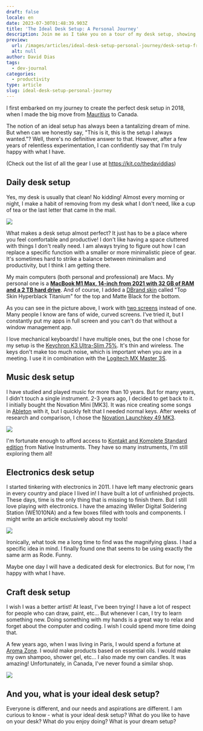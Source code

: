 ```yaml
---
draft: false
locale: en
date: 2023-07-30T01:48:39.903Z
title: 'The Ideal Desk Setup: A Personal Journey'
description: Join me as I take you on a tour of my desk setup, showing how it has evolved over the years, and how it enhances my productivity and creative pursuits. Let's discuss and share our ideal desk setups!
preview:
  url: /images/articles/ideal-desk-setup-personal-journey/desk-setup-front.jpg
  alt: null
author: David Dias
tags:
  - dev-journal
categories:
  - productivity
type: article
slug: ideal-desk-setup-personal-journey
---
```


I first embarked on my journey to create the perfect desk setup in 2018, when I made the big move from [Mauritius](https://en.wikipedia.org/wiki/Mauritius) to Canada.

The notion of an ideal setup has always been a tantalizing dream of mine. But when can we honestly say, "This is it, this is the setup I always wanted."? Well, there's no definitive answer to that. However, after a few years of relentless experimentation, I can confidently say that I'm truly happy with what I have.

(Check out the list of all the gear I use at https://kit.co/thedaviddias)

## Daily desk setup

Yes, my desk is usually that clean! No kidding! Almost every morning or night, I make a habit of removing from my desk what I don't need, like a cup of tea or the last letter that came in the mail.

![](/images/articles/ideal-desk-setup-personal-journey/daily-setup-01.jpg)

What makes a desk setup almost perfect? It just has to be a place where you feel comfortable and productive! I don't like having a space cluttered with things I don't really need. I am always trying to figure out how I can replace a specific function with a smaller or more minimalistic piece of gear. It's sometimes hard to strike a balance between minimalism and productivity, but I think I am getting there.

My main computers (both personal and professional) are Macs. My personal one is a **[MacBook M1 Max, 14-inch from 2021 with 32 GB of RAM and a 2 TB hard drive](https://www.apple.com/macbook-pro-14-and-16/)**. And of course, I added a [DBrand skin](https://dbrand.com/shop/apple-macbook-pro-14-skins-2021#/customizer/edit/design) called "Top Skin Hyperblack Titanium" for the top and Matte Black for the bottom.

As you can see in the picture above, I work with [two screens](https://kit.co/thedaviddias/ultimate-desk-setup-unleashing-productivity/dell-p2720dc-27-16) instead of one. Many people I know are fans of wide, curved screens. I've tried it, but I constantly put my apps in full screen and you can't do that without a window management app.

I love mechanical keyboards! I have multiple ones, but the one I chose for my setup is the [Keychron K3 Ultra-Slim 75%](https://kit.co/thedaviddias/ultimate-desk-setup-unleashing-productivity/keychron-k3-version). It's thin and wireless. The keys don't make too much noise, which is important when you are in a meeting. I use it in combination with the [Logitech MX Master 3S](https://kit.co/thedaviddias/ultimate-desk-setup-unleashing-productivity/6718058-logitech-mx-master-3).

## Music desk setup

I have studied and played music for more than 10 years. But for many years, I didn't touch a single instrument. 2-3 years ago, I decided to get back to it. I initially bought the Novation Mini [MK3]. It was nice creating some songs in [Ableton](https://www.ableton.com/) with it, but I quickly felt that I needed normal keys. After weeks of research and comparison, I chose the [Novation Launchkey 49 MK3](https://kit.co/thedaviddias/office-extras-gearing-up-for-ultimate-efficiency/6718487-novation-launchkey-4).

![](/images/articles/ideal-desk-setup-personal-journey/music-setup-01.jpg)

I'm fortunate enough to afford access to [Kontakt and Komplete Standard edition](https://www.native-instruments.com/en/catalog/) from Native Instruments. They have so many instruments, I'm still exploring them all!

## Electronics desk setup

I started tinkering with electronics in 2011. I have left many electronic gears in every country and place I lived in! I have built a lot of unfinished projects. These days, time is the only thing that is missing to finish them. But I still love playing with electronics. I have the amazing Weller Digital Soldering Station (WE1010NA) and a few boxes filled with tools and components. I might write an article exclusively about my tools!

![](/images/articles/ideal-desk-setup-personal-journey/electronics-setup-01.jpg)

Ironically, what took me a long time to find was the magnifying glass. I had a specific idea in mind. I finally found one that seems to be using exactly the same arm as Rode. Funny.

Maybe one day I will have a dedicated desk for electronics. But for now, I'm happy with what I have.

## Craft desk setup

I wish I was a better artist! At least, I've been trying! I have a lot of respect for people who can draw, paint, etc... But whenever I can, I try to learn something new. Doing something with my hands is a great way to relax and forget about the computer and coding. I wish I could spend more time doing that.

A few years ago, when I was living in Paris, I would spend a fortune at [Aroma Zone](https://www.aroma-zone.com/). I would make products based on essential oils. I would make my own shampoo, shower gel, etc... I also made my own candles. It was amazing! Unfortunately, in Canada, I've never found a similar shop.

![](/images/articles/ideal-desk-setup-personal-journey/craft-setup-01.jpg)

## And you, what is your ideal desk setup?

Everyone is different, and our needs and aspirations are different. I am curious to know - what is your ideal desk setup? What do you like to have on your desk? What do you enjoy doing? What is your dream setup?
